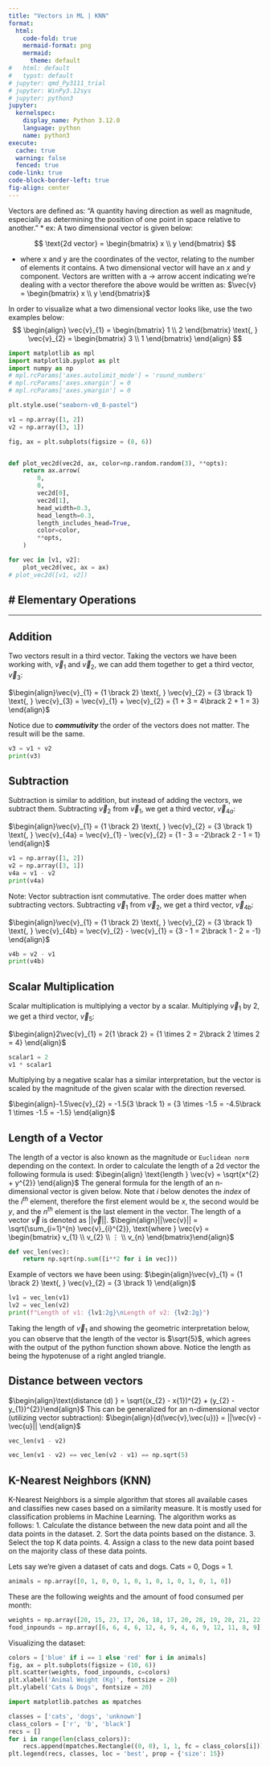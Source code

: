 ```yaml
---
title: "Vectors in ML | KNN"
format:
  html:
    code-fold: true
    mermaid-format: png
    mermaid:
      theme: default
#   html: default
#   typst: default
# jupyter: qmd_Py3111_trial
# jupyter: WinPy3.12sys
# jupyter: python3
jupyter:
  kernelspec:
    display_name: Python 3.12.0
    language: python
    name: python3
execute:
  cache: true
  warning: false
  fenced: true
code-link: true
code-block-border-left: true
fig-align: center
---
```

Vectors are defined as: "A quantity having direction as well as magnitude, especially as determining the position of one point in space relative to another."
  * ex: A two dimensional vector is given below:

$$
\text{2d vector} = \begin{bmatrix} x \\ y \end{bmatrix}
$$

- where x and y are the coordinates of the vector, relating to the number of elements it contains.
A two dimensional vector will have an $x$ and $y$ component. Vectors are written with a $\rightarrow$ arrow accent indicating we're dealing with a vector therefore the above would be written as:
$\vec{v} = \begin{bmatrix} x \\ y \end{bmatrix}$

In order to visualize what a two dimensional vector looks like, use the two examples below:
$$
\begin{align}
\vec{v}_{1} = \begin{bmatrix} 1 \\ 2 \end{bmatrix} \text{, } \vec{v}_{2} = \begin{bmatrix} 3 \\ 1 \end{bmatrix}
\end{align}
$$
```python
import matplotlib as mpl
import matplotlib.pyplot as plt
import numpy as np
# mpl.rcParams['axes.autolimit_mode'] = 'round_numbers'
# mpl.rcParams['axes.xmargin'] = 0
# mpl.rcParams['axes.ymargin'] = 0

plt.style.use("seaborn-v0_8-pastel")

v1 = np.array([1, 2])
v2 = np.array([3, 1])

fig, ax = plt.subplots(figsize = (8, 6))


def plot_vec2d(vec2d, ax, color=np.random.random(3), **opts):
    return ax.arrow(
        0,
        0,
        vec2d[0],
        vec2d[1],
        head_width=0.3,
        head_length=0.3,
        length_includes_head=True,
        color=color,
        **opts,
    )

for vec in [v1, v2]:
    plot_vec2d(vec, ax = ax)
# plot_vec2d([v1, v2])
```
# Elementary Operations
---
---
## Addition
Two vectors result in a third vector. Taking the vectors we have been working with, $\vec{v}_{1}$ and $\vec{v}_{2}$, we can add them together to get a third vector, $\vec{v}_{3}$:

<!-- \vec{v}_{1} + \vec{v}_{2} = \begin{bmatrix} 1 \\ 2 \end{bmatrix} + \begin{bmatrix} 3 \\ 1 \end{bmatrix} = \begin{bmatrix} \text{1 + 3 =} 4 \\ \text{2 + 1 =} 3 \end{bmatrix} -->

$\begin{align}\vec{v}_{1} = {1 \brack 2} \text{, } \vec{v}_{2} = {3 \brack 1} \text{, } \vec{v}_{3} = \vec{v}_{1} + \vec{v}_{2} = {1 + 3 =  4\brack 2 + 1 = 3} \end{align}$

Notice due to ***commutivity*** the order of the vectors does not matter. The result will be the same.
```python
v3 = v1 + v2
print(v3)
```
## Subtraction
Subtraction is similar to addition, but instead of adding the vectors, we subtract them. Subtracting $\vec{v}_{2}$ from $\vec{v}_{1}$, we get a third vector, $\vec{v}_{4a}$:

$\begin{align}\vec{v}_{1} = {1 \brack 2} \text{, } \vec{v}_{2} = {3 \brack 1} \text{, } \vec{v}_{4a} = \vec{v}_{1} - \vec{v}_{2} = {1 - 3 =  -2\brack 2 - 1 = 1} \end{align}$
```python
v1 = np.array([1, 2])
v2 = np.array([3, 1])
v4a = v1 - v2
print(v4a)
```
Note: Vector subtraction isnt commutative. The order does matter when subtracting vectors.
Subtracting $\vec{v}_{1}$ from $\vec{v}_{2}$, we get a third vector, $\vec{v}_{4b}$:

$\begin{align}\vec{v}_{1} = {1 \brack 2} \text{, } \vec{v}_{2} = {3 \brack 1} \text{, } \vec{v}_{4b} = \vec{v}_{2} - \vec{v}_{1} = {3 - 1 =  2\brack 1 - 2 = -1} \end{align}$
```python
v4b = v2 - v1
print(v4b)
```
## Scalar Multiplication
Scalar multiplication is multiplying a vector by a scalar. Multiplying $\vec{v}_{1}$ by 2, we get a third vector, $\vec{v}_{5}$:

$\begin{align}2\vec{v}_{1} = 2{1 \brack 2} = {1 \times 2 = 2\brack 2 \times 2 = 4} \end{align}$
```python
scalar1 = 2
v1 * scalar1
```
Multiplying by a negative scalar has a similar interpretation, but the vector is scaled by the magnitude of the given scalar with the direction reversed.

$\begin{align}-1.5\vec{v}_{2} = -1.5{3 \brack 1} = {3 \times -1.5 = -4.5\brack 1 \times -1.5 = -1.5} \end{align}$

## Length of a Vector
The length of a vector is also known as the magnitude or `Euclidean norm` depending on the context. In order to calculate the length of a 2d vector the following formula is used:
$\begin{align} \text{length } \vec{v} = \sqrt{x^{2} + y^{2}} \end{align}$
The general formula for the length of an n-dimensional vector is given below. Note that $i$ below denotes the *index* of the $i^{th}$ element, therefore the first element would be $x$, the second
would be $y$, and the $n^{th}$ element is the last element in the vector.
The length of a vector $\vec{v}$ is denoted as $||\vec{v}||$.
$\begin{align}||\vec{v}|| = \sqrt{\sum_{i=1}^{n} \vec{v}_{i}^{2}}, \text{where } \vec{v} = \begin{bmatrix} v_{1} \\ v_{2} \\ ⋮ \\ v_{n} \end{bmatrix}\end{align}$
```python
def vec_len(vec):
    return np.sqrt(np.sum([i**2 for i in vec]))
```
Example of vectors we have been using:
$\begin{align}\vec{v}_{1} = {1 \brack 2} \text{, } \vec{v}_{2} = {3 \brack 1} \end{align}$
```python
lv1 = vec_len(v1)
lv2 = vec_len(v2)
print(f"Length of v1: {lv1:2g}\nLength of v2: {lv2:2g}")
```
Taking the length of $\vec{v}_{1}$ and showing the geometric interpretation below, you can observe that the length of the vector is $\sqrt{5}$, which agrees with the output of the python function shown above. Notice the length as being the hypotenuse of a right angled triangle.

## Distance between vectors
$\begin{align}\text{distance (d) } = \sqrt{(x_{2} - x{1})^{2} + (y_{2} - y_{1})^{2}}\end{align}$
This can be generalized for an n-dimensional vector (utilizing vector subtraction):
$\begin{align}{d(\vec{v},\vec{u})}  = ||\vec{v} -\vec{u}|| \end{align}$
```python
vec_len(v1 - v2)
```
```python
vec_len(v1 - v2) == vec_len(v2 - v1) == np.sqrt(5)
```

<!-- The dot product of two vectors is the sum of the products of the corresponding elements of the two vectors. The dot product of two vectors $\vec{v}_{1}$ and $\vec{v}_{2}$ is given by:
$\begin{align}\vec{v}_{1} \cdot \vec{v}_{2} = \sum_{i=1}^{n} \vec{v}_{1i} \times \vec{v}_{2i}\end{align}$ -->

## K-Nearest Neighbors (KNN)
K-Nearest Neighbors is a simple algorithm that stores all available cases and classifies new cases based on a similarity measure. It is mostly used for classification problems in Machine Learning. The algorithm works as follows:
1. Calculate the distance between the new data point and all the data points in the dataset.
2. Sort the data points based on the distance.
3. Select the top K data points.
4. Assign a class to the new data point based on the majority class of these data points.

Lets say we're given a dataset of cats and dogs. Cats = 0, Dogs = 1.
```python
animals = np.array([0, 1, 0, 0, 1, 0, 1, 0, 1, 0, 1, 0, 1, 0])
```
These are the following weights and the amount of food consumed per month:
```python
weights = np.array([20, 15, 23, 17, 26, 18, 17, 20, 28, 19, 28, 21, 22, 19])
food_inpounds = np.array([6, 6, 4, 6, 12, 4, 9, 4, 6, 9, 12, 11, 8, 9])
```
Visualizing the dataset:
```python
colors = ['blue' if i == 1 else 'red' for i in animals]
fig, ax = plt.subplots(figsize = (10, 6))
plt.scatter(weights, food_inpounds, c=colors)
plt.xlabel('Animal Weight (Kg)', fontsize = 20)
plt.ylabel('Cats & Dogs', fontsize = 20)

import matplotlib.patches as mpatches

classes = ['cats', 'dogs', 'unknown']
class_colors = ['r', 'b', 'black']
recs = []
for i in range(len(class_colors)):
    recs.append(mpatches.Rectangle((0, 0), 1, 1, fc = class_colors[i]))
plt.legend(recs, classes, loc = 'best', prop = {'size': 15})
```
